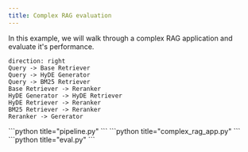 ```yaml
---
title: Complex RAG evaluation
---
```



In this example, we will walk through a complex RAG application and evaluate it's performance.

```d2
direction: right
Query -> Base Retriever
Query -> HyDE Generator
Query -> BM25 Retriever
Base Retriever -> Reranker
HyDE Generator -> HyDE Retriever
HyDE Retriever -> Reranker
BM25 Retriever -> Reranker
Reranker -> Gererator
```


<Tabs>
<TabItem label="1) Define Pipeline">
```python title="pipeline.py"
```
</TabItem>
<TabItem label="2) Run Complex RAG App">
```python title="complex_rag_app.py"
```
</TabItem>
<TabItem label="3) Run Eval">
```python title="eval.py"
```
</TabItem>
</Tabs>
